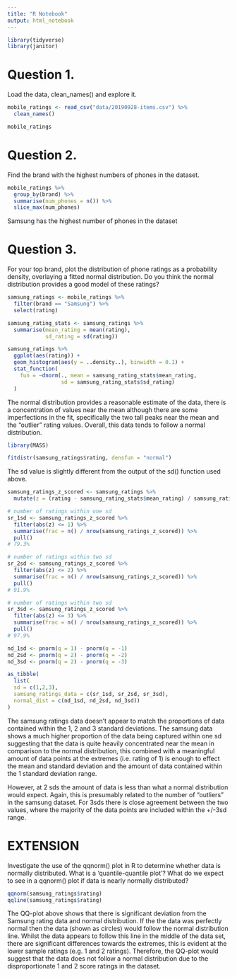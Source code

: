 ```yaml
---
title: "R Notebook"
output: html_notebook
---
```


```r

library(tidyverse)
library(janitor)

```
# Question 1.
Load the data, clean_names() and explore it.
```r

mobile_ratings <- read_csv("data/20190928-items.csv") %>% 
  clean_names()

mobile_ratings
```

# Question 2.
Find the brand with the highest numbers of phones in the dataset.

```r

mobile_ratings %>% 
  group_by(brand) %>% 
  summarise(num_phones = n()) %>% 
  slice_max(num_phones)

```
Samsung has the highest number of phones in the dataset

# Question 3.
For your top brand, plot the distribution of phone ratings as a probability density, overlaying a fitted normal distribution. Do you think the normal distribution provides a good model of these ratings?

```r

samsung_ratings <- mobile_ratings %>% 
  filter(brand == "Samsung") %>% 
  select(rating)

samsung_rating_stats <- samsung_ratings %>% 
  summarise(mean_rating = mean(rating),
            sd_rating = sd(rating))

samsung_ratings %>% 
  ggplot(aes(rating)) +
  geom_histogram(aes(y = ..density..), binwidth = 0.1) +
  stat_function(
    fun = ~dnorm(., mean = samsung_rating_stats$mean_rating,
                 sd = samsung_rating_stats$sd_rating)
  )

```
The normal distribution provides a reasonable estimate of the data, there is a concentration of values near the mean although there are some imperfections in the fit, specifically the two tall peaks near the mean and the "outlier" rating values. Overall, this data tends to follow a normal distribution.


```r

library(MASS)

fitdistr(samsung_ratings$rating, densfun = "normal")

```
The sd value is slightly different from the output of the sd() function used above.

```r

samsung_ratings_z_scored <- samsung_ratings %>% 
  mutate(z = (rating - samsung_rating_stats$mean_rating) / samsung_rating_stats$sd_rating)

# number of ratings within one sd
sr_1sd <- samsung_ratings_z_scored %>% 
  filter(abs(z) <= 1) %>% 
  summarise(frac = n() / nrow(samsung_ratings_z_scored)) %>%
  pull()
# 79.3%

# number of ratings within two sd
sr_2sd <- samsung_ratings_z_scored %>% 
  filter(abs(z) <= 2) %>% 
  summarise(frac = n() / nrow(samsung_ratings_z_scored)) %>%
  pull()
# 91.9%

# number of ratings within two sd
sr_3sd <- samsung_ratings_z_scored %>% 
  filter(abs(z) <= 3) %>% 
  summarise(frac = n() / nrow(samsung_ratings_z_scored)) %>%
  pull()
# 97.9%


```

```r

nd_1sd <- pnorm(q = 1) - pnorm(q = -1)
nd_2sd <- pnorm(q = 2) - pnorm(q = -2)
nd_3sd <- pnorm(q = 2) - pnorm(q = -3)
```

```r

as_tibble(
  list(
  sd = c(1,2,3),
  samsung_ratings_data = c(sr_1sd, sr_2sd, sr_3sd),
  normal_dist = c(nd_1sd, nd_2sd, nd_3sd))
)

```
The samsung ratings data doesn't appear to match the proportions of data 
contained within the 1, 2 and 3 standard deviations. The samsung data shows a 
much higher proportion of the data being captured within one sd suggesting that
the data is quite heavily concentrated near the mean in comparison to the normal
distribution, this combined with a meaningful amount of data points at the 
extremes (i.e. rating of 1) is enough to effect the mean and standard deviation
and the amount of data contained within the 1 standard deviation range.

However, at 2 sds the amount of data is less than what a normal distribution 
would expect. Again, this is presumably related to the number of "outliers" in 
the samsung dataset. For 3sds there is close agreement between the two values, 
where the majority of the data points are included within the +/-3sd range.

# EXTENSION
Investigate the use of the qqnorm() plot in R to determine whether data is normally distributed. What is a ‘quantile-quantile plot’? What do we expect to see in a qqnorm() plot if data is nearly normally distributed?

```r

qqnorm(samsung_ratings$rating)
qqline(samsung_ratings$rating)

```
The QQ-plot above shows that there is significant deviation from the Samsung
rating data and normal distribution. If the the data was perfectly normal then
the data (shown as circles) would follow the normal distribution line. Whilst 
the data appears to follow this line in the middle of the data set, there are 
significant differences towards the extremes, this is evident at the lower
sample ratings (e.g. 1 and 2 ratings). Therefore, the QQ-plot would suggest that
the data does not follow a normal distribution due to the disproportionate 1 and
2 score ratings in the dataset.

